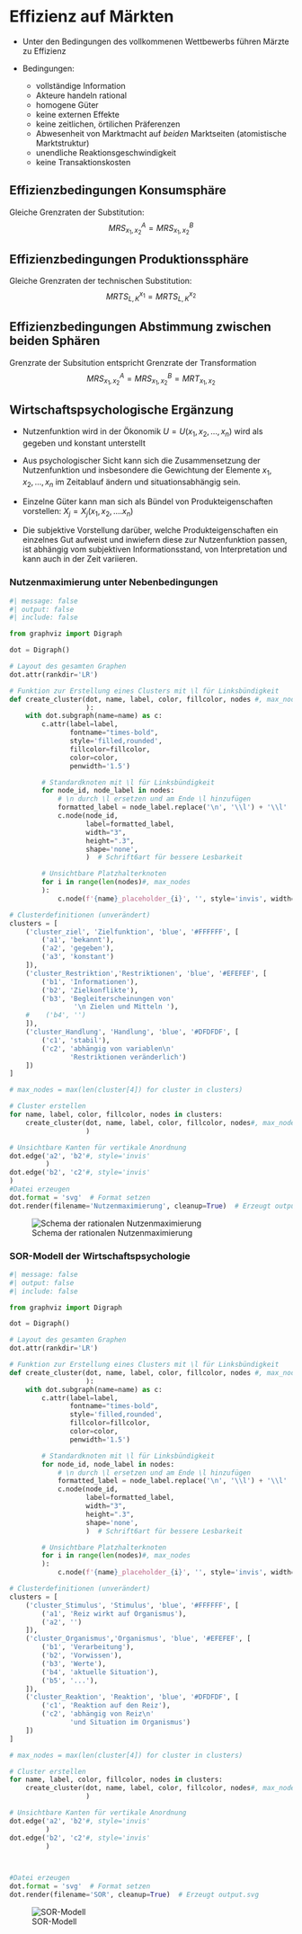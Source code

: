 # Effizienz auf Märkten

-   Unter den Bedingungen des vollkommenen Wettbewerbs führen Märzte zu Effizienz

-   Bedingungen:

    -   vollständige Information
    -   Akteure handeln rational
    -   homogene Güter
    -   keine externen Effekte
    -   keine zeitlichen, örtilichen Präferenzen
    -   Abwesenheit von Marktmacht auf *beiden* Marktseiten (atomistische Marktstruktur)
    -   unendliche Reaktionsgeschwindigkeit
    -   keine Transaktionskosten

## Effizienzbedingungen Konsumsphäre

Gleiche Grenzraten der Substitution: $$MRS^A_{x_1, x_2}=MRS^B_{x_1, x_2}$$

## Effizienzbedingungen Produktionssphäre

Gleiche Grenzraten der technischen Substitution: $$MRTS^{x_1}_{L, K}=MRTS^{x_2}_{L, K}$$

## Effizienzbedingungen Abstimmung zwischen beiden Sphären

Grenzrate der Subsitution entspricht Grenzrate der Transformation $$MRS^A_{x_1, x_2}=MRS^B_{x_1, x_2}=MRT_{x_1, x_2}$$

## Wirtschaftspsychologische Ergänzung

-   Nutzenfunktion wird in der Ökonomik $U=U(x_1, x_2,\dots, x_n)$ wird als gegeben und konstant unterstellt

-   Aus psychologischer Sicht kann sich die Zusammensetzung der Nutzenfunktion und insbesondere die Gewichtung der Elemente $x_1, x_2, \dots, x_n$ im Zeitablauf ändern und situationsabhängig sein.

-   Einzelne Güter kann man sich als Bündel von Produkteigenschaften vorstellen: $X_j=X_j(x_1, x_2, \dots. x_n)$

-   Die subjektive Vorstellung darüber, welche Produkteigenschaften ein einzelnes Gut aufweist und inwiefern diese zur Nutzenfunktion passen, ist abhängig vom subjektiven Informationsstand, von Interpretation und kann auch in der Zeit variieren.

### Nutzenmaximierung unter Nebenbedingungen

```python
#| message: false
#| output: false
#| include: false

from graphviz import Digraph

dot = Digraph()

# Layout des gesamten Graphen
dot.attr(rankdir='LR')

# Funktion zur Erstellung eines Clusters mit \l für Linksbündigkeit
def create_cluster(dot, name, label, color, fillcolor, nodes #, max_nodes
                   ):
    with dot.subgraph(name=name) as c:
        c.attr(label=label,
               fontname="times-bold",
               style='filled,rounded',
               fillcolor=fillcolor,
               color=color,
               penwidth='1.5')

        # Standardknoten mit \l für Linksbündigkeit
        for node_id, node_label in nodes:
            # \n durch \l ersetzen und am Ende \l hinzufügen
            formatted_label = node_label.replace('\n', '\\l') + '\\l'
            c.node(node_id,
                   label=formatted_label,
                   width="3",
                   height=".3",
                   shape='none',
                   )  # Schrift6art für bessere Lesbarkeit

        # Unsichtbare Platzhalterknoten
        for i in range(len(nodes)#, max_nodes
        ):
            c.node(f'{name}_placeholder_{i}', '', style='invis', width="3", height=".7")

# Clusterdefinitionen (unverändert)
clusters = [
    ('cluster_ziel', 'Zielfunktion', 'blue', '#FFFFFF', [
        ('a1', 'bekannt'),
        ('a2', 'gegeben'),
        ('a3', 'konstant')
    ]),
    ('cluster_Restriktion','Restriktionen', 'blue', '#EFEFEF', [
        ('b1', 'Informationen'),
        ('b2', 'Zielkonflikte'),
        ('b3', 'Begleiterscheinungen von'
                '\n Zielen und Mitteln '),
    #    ('b4', '')
    ]),
    ('cluster_Handlung', 'Handlung', 'blue', '#DFDFDF', [
        ('c1', 'stabil'),
        ('c2', 'abhängig von variablen\n'
               'Restriktionen veränderlich')
    ])
]

# max_nodes = max(len(cluster[4]) for cluster in clusters)

# Cluster erstellen
for name, label, color, fillcolor, nodes in clusters:
    create_cluster(dot, name, label, color, fillcolor, nodes#, max_nodes
                   )

# Unsichtbare Kanten für vertikale Anordnung
dot.edge('a2', 'b2'#, style='invis'
         )
dot.edge('b2', 'c2'#, style='invis'
)
#Datei erzeugen 
dot.format = 'svg'  # Format setzen
dot.render(filename='Nutzenmaximierung', cleanup=True)  # Erzeugt output.svg

```

![Schema der rationalen Nutzenmaximierung](Nutzenmaximierung.svg)

### SOR-Modell der Wirtschaftspsychologie


```python

#| message: false
#| output: false
#| include: false

from graphviz import Digraph

dot = Digraph()

# Layout des gesamten Graphen
dot.attr(rankdir='LR')

# Funktion zur Erstellung eines Clusters mit \l für Linksbündigkeit
def create_cluster(dot, name, label, color, fillcolor, nodes #, max_nodes
                   ):
    with dot.subgraph(name=name) as c:
        c.attr(label=label,
               fontname="times-bold",
               style='filled,rounded',
               fillcolor=fillcolor,
               color=color,
               penwidth='1.5')

        # Standardknoten mit \l für Linksbündigkeit
        for node_id, node_label in nodes:
            # \n durch \l ersetzen und am Ende \l hinzufügen
            formatted_label = node_label.replace('\n', '\\l') + '\\l'
            c.node(node_id,
                   label=formatted_label,
                   width="3",
                   height=".3",
                   shape='none',
                   )  # Schrift6art für bessere Lesbarkeit

        # Unsichtbare Platzhalterknoten
        for i in range(len(nodes)#, max_nodes
        ):
            c.node(f'{name}_placeholder_{i}', '', style='invis', width="3", height=".7")

# Clusterdefinitionen (unverändert)
clusters = [
    ('cluster_Stimulus', 'Stimulus', 'blue', '#FFFFFF', [
        ('a1', 'Reiz wirkt auf Organismus'),
        ('a2', '')
    ]),
    ('cluster_Organismus','Organismus', 'blue', '#EFEFEF', [
        ('b1', 'Verarbeitung'),
        ('b2', 'Vorwissen'),
        ('b3', 'Werte'),
        ('b4', 'aktuelle Situation'),
        ('b5', '...'),
    ]),
    ('cluster_Reaktion', 'Reaktion', 'blue', '#DFDFDF', [
        ('c1', 'Reaktion auf den Reiz'),
        ('c2', 'abhängig von Reiz\n'
               'und Situation im Organismus')
    ])
]

# max_nodes = max(len(cluster[4]) for cluster in clusters)

# Cluster erstellen
for name, label, color, fillcolor, nodes in clusters:
    create_cluster(dot, name, label, color, fillcolor, nodes#, max_nodes
                   )

# Unsichtbare Kanten für vertikale Anordnung
dot.edge('a2', 'b2'#, style='invis'
         )
dot.edge('b2', 'c2'#, style='invis'
         )



#Datei erzeugen 
dot.format = 'svg'  # Format setzen
dot.render(filename='SOR', cleanup=True)  # Erzeugt output.svg

```

![SOR-Modell](SOR.svg)